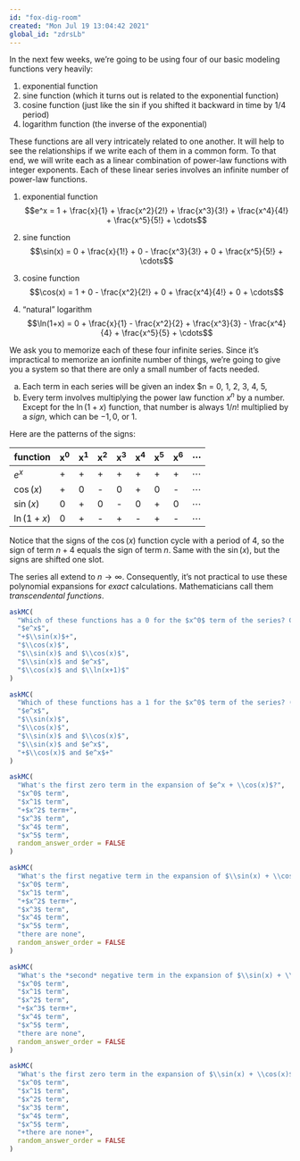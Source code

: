 ```yaml
---
id: "fox-dig-room"
created: "Mon Jul 19 13:04:42 2021"
global_id: "zdrsLb"
---
```


In the next few weeks, we're going to be using four of our basic modeling functions very heavily:

1. exponential function
2. sine function (which it turns out is related to the exponential function)
3. cosine function (just like the sin if you shifted it backward in time by 1/4 period)
4. logarithm function (the inverse of the exponential)

These functions are all very intricately related to one another. It will help to see the relationships if we write each of them in a common form. To that end, we will write each as a linear combination of power-law functions with integer exponents. Each of these linear series involves an infinite number of power-law functions.

1. exponential function$$e^x = 1 + \frac{x}{1} + \frac{x^2}{2!} + \frac{x^3}{3!} + \frac{x^4}{4!} + \frac{x^5}{5!} + \cdots$$

2. sine function $$\sin(x) = 0 + \frac{x}{1!} + 0 - \frac{x^3}{3!} + 0 + \frac{x^5}{5!} + \cdots$$

3. cosine function $$\cos(x) = 1 + 0 - \frac{x^2}{2!} + 0 + \frac{x^4}{4!} + 0 + \cdots$$

4. "natural" logarithm$$\ln(1+x) = 0 + \frac{x}{1} - \frac{x^2}{2} + \frac{x^3}{3} - \frac{x^4}{4} + \frac{x^5}{5} + \cdots$$

We ask you to memorize each of these four infinite series. Since it's impractical to memorize an ionfinite number of things, we're going to give you a system so that there are only a small number of facts needed.

a. Each term in each series will be given an index $n = 0, 1, 2, 3, 4, 5, \cdots
b. Every term involves multiplying the power law function $x^n$ by a number. Except for the $\ln(1+x)$ function, that number is always $1/n!$ multiplied by a *sign*, which can be $-1, 0$, or $1$. 

Here are the patterns of the signs:

function  |x^0^|x^1^|x^2^|x^3^|x^4^|x^5^|x^6^| $\cdots$
----------|----|----|----|----|----|----|----|----
$e^x$     | +  |   +|   +|   +|   +|   +|   +| $\cdots$
$\cos(x)$ | +  |   0|   -|   0|   +|   0|   -| $\cdots$
$\sin(x)$ | 0  |   +|   0|   -|   0|   +|   0| $\cdots$
$\ln(1+x)$| 0  |   +|   -|   +|   -|   +|   -| $\cdots$

Notice that the signs of the $\cos(x)$ function cycle with a period of 4, so the sign of term $n+4$ equals the sign of term $n$. Same with the $\sin(x)$, but the signs are shifted one slot. 

The series all extend to $n\rightarrow\infty$. Consequently, it's not practical to use these polynomial expansions for *exact* calculations. Mathematicians call them *transcendental functions*. 

```r
askMC(
  "Which of these functions has a 0 for the $x^0$ term of the series? Choose the most complete correct answer.",
  "$e^x$",
  "+$\\sin(x)$+",
  "$\\cos(x)$",
  "$\\sin(x)$ and $\\cos(x)$",
  "$\\sin(x)$ and $e^x$",
  "$\\cos(x)$ and $\\ln(x+1)$"
)
```

```r
askMC(
  "Which of these functions has a 1 for the $x^0$ term of the series? (Choose the most complete correct answer.",
  "$e^x$",
  "$\\sin(x)$",
  "$\\cos(x)$",
  "$\\sin(x)$ and $\\cos(x)$",
  "$\\sin(x)$ and $e^x$",
  "+$\\cos(x)$ and $e^x$+"
)
```

```r
askMC(
  "What's the first zero term in the expansion of $e^x + \\cos(x)$?",
  "$x^0$ term",
  "$x^1$ term",
  "+$x^2$ term+",
  "$x^3$ term",
  "$x^4$ term",
  "$x^5$ term",
  random_answer_order = FALSE
)
```

```r
askMC(
  "What's the first negative term in the expansion of $\\sin(x) + \\cos(x)$?",
  "$x^0$ term",
  "$x^1$ term",
  "+$x^2$ term+",
  "$x^3$ term",
  "$x^4$ term",
  "$x^5$ term",
  "there are none",
  random_answer_order = FALSE
)
```

```r
askMC(
  "What's the *second* negative term in the expansion of $\\sin(x) + \\cos(x)$?",
  "$x^0$ term",
  "$x^1$ term",
  "$x^2$ term",
  "+$x^3$ term+",
  "$x^4$ term",
  "$x^5$ term",
  "there are none",
  random_answer_order = FALSE
)
```

```r
askMC(
  "What's the first zero term in the expansion of $\\sin(x) + \\cos(x)$?",
  "$x^0$ term",
  "$x^1$ term",
  "$x^2$ term",
  "$x^3$ term",
  "$x^4$ term",
  "$x^5$ term",
  "+there are none+",
  random_answer_order = FALSE
)
```


